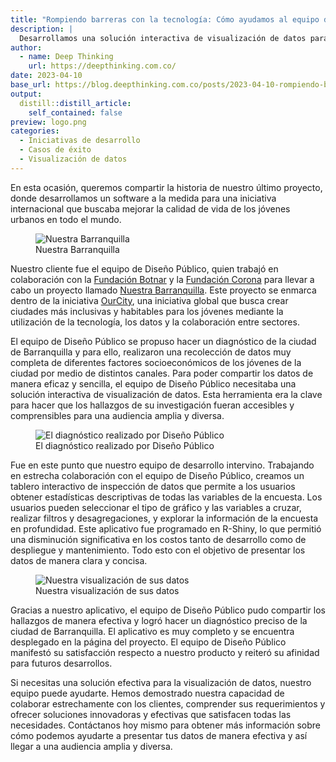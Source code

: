```yaml
---
title: "Rompiendo barreras con la tecnología: Cómo ayudamos al equipo de Diseño Público a hacer un diagnóstico de la ciudad de Barranquilla"
description: |
  Desarrollamos una solución interactiva de visualización de datos para el proyecto Nuestra Barranquilla, de la iniciativa OurCity de la Fondation Botnar y la Fundación Corona. El aplicativo permite obtener estadísticas descriptivas de todas las variables de la encuesta, seleccionar el tipo de gráfico y las variables a cruzar, además de realizar filtros y desagregaciones. Si necesitas una solución similar para tu empresa, ¡contáctanos!
author:
  - name: Deep Thinking
    url: https://deepthinking.com.co/
date: 2023-04-10
base_url: https://blog.deepthinking.com.co/posts/2023-04-10-rompiendo-barreras-con-la-tecnologa-cmo-ayudamos-al-equipo-de-diseo-pblico-a-hacer-un-diagnstico-de-la-ciudad-de-barranquilla
output:
  distill::distill_article:
    self_contained: false
preview: logo.png
categories:
  - Iniciativas de desarrollo
  - Casos de éxito
  - Visualización de datos
---
```



En esta ocasión, queremos compartir la historia de nuestro último proyecto, donde desarrollamos un software a la medida para una iniciativa internacional que buscaba mejorar la calidad de vida de los jóvenes urbanos en todo el mundo.

![Nuestra Barranquilla](logo.png)

Nuestro cliente fue el equipo de Diseño Público, quien trabajó en colaboración con la [Fundación Botnar](https://www.fondationbotnar.org/){target="_blank"} y la [Fundación Corona](https://www.fundacioncorona.org/){target="_blank"} para llevar a cabo un proyecto llamado [Nuestra Barranquilla](https://nuestrabarranquilla.com){target="_blank"}. Este proyecto se enmarca dentro de la iniciativa [OurCity](https://www.fondationbotnar.org/project/ourcity-initiative/){target="_blank"}, una iniciativa global que busca crear ciudades más inclusivas y habitables para los jóvenes mediante la utilización de la tecnología, los datos y la colaboración entre sectores.

El equipo de Diseño Público se propuso hacer un diagnóstico de la ciudad de Barranquilla y para ello, realizaron una recolección de datos muy completa de diferentes factores socioeconómicos de los jóvenes de la ciudad por medio de distintos canales. Para poder compartir los datos de manera eficaz y sencilla, el equipo de Diseño Público necesitaba una solución interactiva de visualización de datos. Esta herramienta era la clave para hacer que los hallazgos de su investigación fueran accesibles y comprensibles para una audiencia amplia y diversa.

![El diagnóstico realizado por Diseño Público](page.png)


Fue en este punto que nuestro equipo de desarrollo intervino. Trabajando en estrecha colaboración con el equipo de Diseño Público, creamos un tablero interactivo de inspección de datos que permite a los usuarios obtener estadísticas descriptivas de todas las variables de la encuesta. Los usuarios pueden seleccionar el tipo de gráfico y las variables a cruzar, realizar filtros y desagregaciones, y explorar la información de la encuesta en profundidad. Este aplicativo fue programado en R-Shiny, lo que permitió una disminución significativa en los costos tanto de desarrollo como de despliegue y mantenimiento. Todo esto con el objetivo de presentar los datos de manera clara y concisa.

![Nuestra visualización de sus datos](dash.png)

Gracias a nuestro aplicativo, el equipo de Diseño Público pudo compartir los hallazgos de manera efectiva y logró hacer un diagnóstico preciso de la ciudad de Barranquilla. El aplicativo es muy completo y se encuentra desplegado en la página del proyecto. El equipo de Diseño Público manifestó su satisfacción respecto a nuestro producto y reiteró su afinidad para futuros desarrollos.

Si necesitas una solución efectiva para la visualización de datos, nuestro equipo puede ayudarte. Hemos demostrado nuestra capacidad de colaborar estrechamente con los clientes, comprender sus requerimientos y ofrecer soluciones innovadoras y efectivas que satisfacen todas las necesidades. Contáctanos hoy mismo para obtener más información sobre cómo podemos ayudarte a presentar tus datos de manera efectiva y así llegar a una audiencia amplia y diversa.


